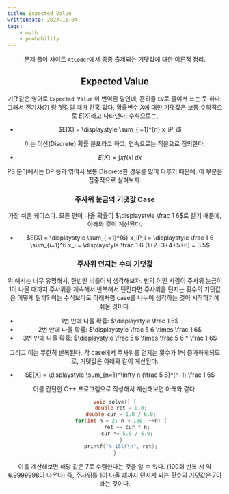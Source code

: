 ```yaml
---
title: Expected Value
writtendate: 2023-11-04
tags:
    - math
    - probability
---
```


<Header />

문제 풀이 사이트 `AtCoder`에서 종종 출제되는 기댓값에 대한 이론적 정리.

## Expected Value

기댓값은 영어로 `Expected Value` 이 번역된 말인데, 흔히들 `EV`로 줄여서 쓰는 듯 하다. 그래서 전기차(?) 랑 헷갈릴 때가 간혹 있다. 확률변수 $X$에 대한 기댓값은 보통 수학적으로 $E[X]$라고 나타낸다. 수식으로는,

- $E[X] = \displaystyle \sum_{i=1}^{n} x_iP_i$

이는 이산(Discrete) 확률 분포라고 하고, 연속으로는 적분으로 정의한다.

- $E[X] = \displaystyle \int xf(x)\,dx$

PS 분야에서는 DP 등과 엮여서 보통 Discrete한 경우를 많이 다루기 때문에, 이 부분을 집중적으로 살펴보자.

### 주사위 눈금의 기댓값 Case

가장 쉬운 케이스다. 모든 면이 나올 확률이 $\displaystyle \frac 1 6$로 같기 때문에, 아래와 같이 계산된다.

- $E[X] = \displaystyle \sum_{i=1}^{6} x_iP_i = \displaystyle \frac 1 6 \sum_{i=1}^6 x_i = \displaystyle \frac 1 6 (1+2+3+4+5+6) = 3.5$

### 주사위 던지는 수의 기댓값

위 예시는 너무 유명해서, 한번만 비틀어서 생각해보자. 만약 어떤 사람이 주사위 눈금이 1이 나올 때까지 주사위를 계속해서 반복해서 던진다면 주사위를 던지는 횟수의 기댓값은 어떻게 될까? 이는 수식보다도 아래처럼 case를 나누어 생각하는 것이 시작하기에 쉬울 것이다.

- 1번 만에 나올 확률: $\displaystyle \frac 1 6$
- 2번 만에 나올 확률: $\displaystyle \frac 5 6 \times \frac 1 6$
- 3번 만에 나올 확률: $\displaystyle \frac 5 6 \times \frac 5 6 * \frac 1 6$

그리고 이는 무한히 반복된다. 각 case에서 주사위를 던지는 횟수가 1씩 증가하게되므로, 기댓값은 아래와 같이 계산된다.

- $E[X] = \displaystyle \sum_{n=1}^\infty n (\frac 5 6)^(n-1) \frac 1 6$

이를 간단한 C++ 프로그램으로 작성해서 계산해보면 아래와 같다.

```cpp
void solve() {
    double ret = 0.0;
    double cur = 1.0 / 6.0;
    for(int n = 2; n < 100; ++n) {
        ret += cur * n;
        cur *= 5.0 / 6.0;
    }
    printf("%.15lf\n", ret);
}
```

이를 계산해보면 해당 값은 $7$로 수렴한다는 것을 알 수 있다. (100회 반복 시 약 6.9999998이 나온다) 즉, 주사위를 1이 나올 떄까지 던지게 되는 횟수의 기댓값은 $7$이라는 것이다.

<TagList />
<Comment />

